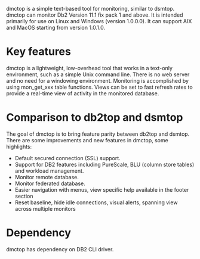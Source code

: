 dmctop is a simple text-based tool for monitoring, similar to dsmtop. dmctop can monitor Db2 Version 11.1 fix pack 1 and above. It is intended primarily for use on Linux and Windows (version 1.0.0.0). It can support AIX and MacOS starting from version 1.0.1.0.

# Key features
dmctop is a lightweight, low-overhead tool that works in a text-only environment, such as a simple Unix command line. There is no web server and no need for a windowing environment. Monitoring is accomplished by using mon_get_xxx table functions. Views can be set to fast refresh rates to provide a real-time view of activity in the monitored database.


# Comparison to db2top and dsmtop
The goal of dmctop is to bring feature parity between db2top and dsmtop. There are some improvements and new features in dmctop, some highlights:

* Default secured connection (SSL) support.
* Support for DB2 features including PureScale, BLU (column store tables) and workload management.
* Monitor remote database.
* Monitor federated database.
* Easier navigation with menus, view specific help available in the footer section
* Reset baseline, hide idle connections, visual alerts, spanning view across multiple monitors

# Dependency
dmctop has dependency on DB2 CLI driver.